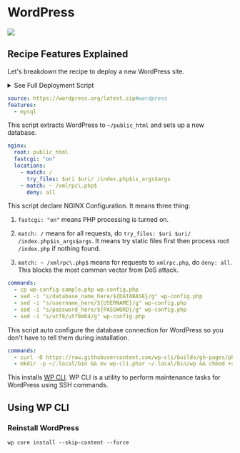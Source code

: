 
# WordPress

[![](/assets/deploy.svg)](https://my.domcloud.co/start?from=https://raw.githubusercontent.com/domcloud/dom-templates/master/boot/wordpress.yml)

## Recipe Features Explained

Let's breakdown the recipe to deploy a new WordPress site.

<details>
<summary> See Full Deployment Script </summary>

```
source: https://wordpress.org/latest.zip#wordpress
features:
  - mysql
nginx:
  root: public_html
  fastcgi: "on"
  locations:
    - match: /
      try_files: $uri $uri/ /index.php$is_args$args
    - match: ~ /xmlrpc\.php$
      deny: all
commands:
  - cp wp-config-sample.php wp-config.php
  - sed -i "s/database_name_here/${DATABASE}/g" wp-config.php
  - sed -i "s/username_here/${USERNAME}/g" wp-config.php
  - sed -i "s/password_here/${PASSWORD}/g" wp-config.php
  - sed -i "s/utf8/utf8mb4/g" wp-config.php
  - curl -O https://raw.githubusercontent.com/wp-cli/builds/gh-pages/phar/wp-cli.phar
  - mkdir -p ~/.local/bin && mv wp-cli.phar ~/.local/bin/wp && chmod +x $_
```

</details>


```yaml
source: https://wordpress.org/latest.zip#wordpress
features:
  - mysql
```

This script extracts WordPress to `~/public_html` and sets up a new database.


```yaml
nginx:
  root: public_html
  fastcgi: "on"
  locations:
    - match: /
      try_files: $uri $uri/ /index.php$is_args$args
    - match: ~ /xmlrpc\.php$
      deny: all
```

This script declare NGINX Configuration. It means three thing:

1. `fastcgi: "on"` means PHP processing is turned on.

2. `match: /` means for all requests, do `try_files: $uri $uri/ /index.php$is_args$args`. It means try static files first then process root `/index.php` if nothing found.

3. `match: ~ /xmlrpc\.php$` means for requests to `xmlrpc.php`, do `deny: all`. This blocks the most common vector from DoS attack.

```yaml
commands:
  - cp wp-config-sample.php wp-config.php
  - sed -i "s/database_name_here/${DATABASE}/g" wp-config.php
  - sed -i "s/username_here/${USERNAME}/g" wp-config.php
  - sed -i "s/password_here/${PASSWORD}/g" wp-config.php
  - sed -i "s/utf8/utf8mb4/g" wp-config.php
```

This script auto configure the database connection for WordPress so you don't have to tell them during installation.

```yaml
commands:
  - curl -O https://raw.githubusercontent.com/wp-cli/builds/gh-pages/phar/wp-cli.phar
  - mkdir -p ~/.local/bin && mv wp-cli.phar ~/.local/bin/wp && chmod +x $_
```

This installs [WP CLI](https://wp-cli.org/). WP CLI is a utility to perform maintenance tasks for WordPress using SSH commands.


## Using WP CLI

### Reinstall WordPress

```
wp core install --skip-content --force
```
